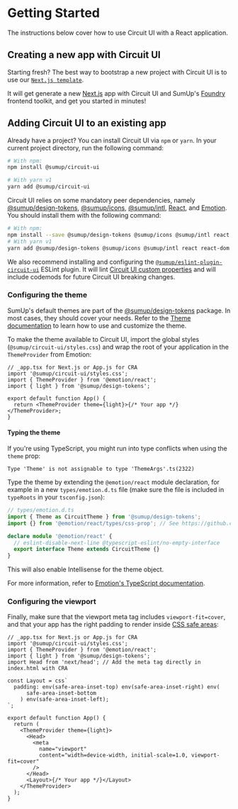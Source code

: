 
<Meta title="Introduction/Getting Started" />

# Getting Started

<Intro>
  The instructions below cover how to use Circuit UI with a React application.
</Intro>

## Creating a new app with Circuit UI

Starting fresh? The best way to bootstrap a new project with Circuit UI is to use our [`Next.js template`](https://github.com/sumup-oss/circuit-ui/tree/main/packages/cna-template).

It will get generate a new [Next.js](https://nextjs.org/) app with Circuit UI and SumUp's [Foundry](https://github.com/sumup-oss/foundry) frontend toolkit, and get you started in minutes!

## Adding Circuit UI to an existing app

Already have a project? You can install Circuit UI via `npm` or `yarn`. In your current project directory, run the following command:

```sh
# With npm:
npm install @sumup/circuit-ui

# With yarn v1
yarn add @sumup/circuit-ui
```

Circuit UI relies on some mandatory peer dependencies, namely [@sumup/design-tokens](https://www.npmjs.com/package/@sumup/design-tokens), [@sumup/icons](https://www.npmjs.com/package/@sumup/icons), [@sumup/intl](https://www.npmjs.com/package/@sumup/intl), [React](https://reactjs.org/), and [Emotion](https://emotion.sh/). You should install them with the following command:

```sh
# With npm:
npm install --save @sumup/design-tokens @sumup/icons @sumup/intl react react-dom @emotion/react @emotion/styled
# With yarn v1
yarn add @sumup/design-tokens @sumup/icons @sumup/intl react react-dom @emotion/react @emotion/styled
```

We also recommend installing and configuring the [`@sumup/eslint-plugin-circuit-ui`](Packages/eslint-plugin-circuit-ui/Docs) ESLint plugin. It will lint [Circuit UI custom properties](Features/Theme/Docs) and will include codemods for future Circuit UI breaking changes.

### Configuring the theme

SumUp's default themes are part of the [@sumup/design-tokens](https://www.npmjs.com/package/@sumup/design-tokens) package. In most cases, they should cover your needs. Refer to the [Theme documentation](Features/Theme/Docs) to learn how to use and customize the theme.

To make the theme available to Circuit UI, import the global styles (`@sumup/circuit-ui/styles.css`) and wrap the root of your application in the `ThemeProvider` from Emotion:

```tsx
// _app.tsx for Next.js or App.js for CRA
import '@sumup/circuit-ui/styles.css';
import { ThemeProvider } from '@emotion/react';
import { light } from '@sumup/design-tokens';

export default function App() {
  return <ThemeProvider theme={light}>{/* Your app */}</ThemeProvider>;
}
```

#### Typing the theme

If you're using TypeScript, you might run into type conflicts when using the `theme` prop:

```
Type 'Theme' is not assignable to type 'ThemeArgs'.ts(2322)
```

Type the theme by extending the `@emotion/react` module declaration, for example in a new `types/emotion.d.ts` file (make sure the file is included in `typeRoots` in your `tsconfig.json`):

```ts
// types/emotion.d.ts
import { Theme as CircuitTheme } from '@sumup/design-tokens';
import {} from '@emotion/react/types/css-prop'; // See https://github.com/emotion-js/emotion/pull/1941

declare module '@emotion/react' {
  // eslint-disable-next-line @typescript-eslint/no-empty-interface
  export interface Theme extends CircuitTheme {}
}
```

This will also enable Intellisense for the theme object.

For more information, refer to [Emotion's TypeScript documentation](https://emotion.sh/docs/typescript#define-a-theme).

### Configuring the viewport

Finally, make sure that the viewport meta tag includes `viewport-fit=cover`, and that your app has the right padding to render inside [CSS safe areas](<https://developer.mozilla.org/en-US/docs/Web/CSS/env()>):

```tsx
// _app.tsx for Next.js or App.js for CRA
import '@sumup/circuit-ui/styles.css';
import { ThemeProvider } from '@emotion/react';
import { light } from '@sumup/design-tokens';
import Head from 'next/head'; // Add the meta tag directly in index.html with CRA

const Layout = css`
  padding: env(safe-area-inset-top) env(safe-area-inset-right) env(
      safe-area-inset-bottom
    ) env(safe-area-inset-left);
`;

export default function App() {
  return (
    <ThemeProvider theme={light}>
      <Head>
        <meta
          name="viewport"
          content="width=device-width, initial-scale=1.0, viewport-fit=cover"
        />
      </Head>
      <Layout>{/* Your app */}</Layout>
    </ThemeProvider>
  );
}
```
